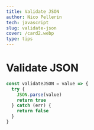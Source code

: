 ```yaml
---
title: Validate JSON
author: Nico Pellerin
tech: javascript
slug: validate-json
cover: /card2.webp
type: tips
---
```


<SEO title="Validate JSON" />

# Validate JSON

<Spacer margin="6rem 0 4rem 0" />

```jsx
const validateJSON = value => {
  try {
    JSON.parse(value)
    return true
  } catch (err) {
    return false
  }
}
```
